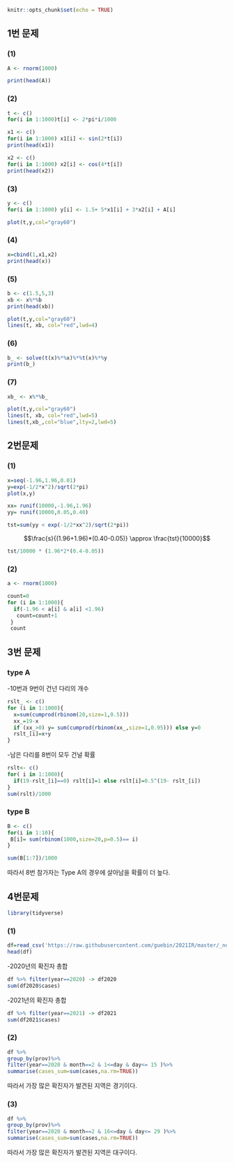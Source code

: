 ```r
knitr::opts_chunk$set(echo = TRUE)
```



## 1번 문제


### (1)

```r
A <- rnorm(1000)

print(head(A))

```


### (2)

```r
t <- c()
for(i in 1:1000)t[i] <- 2*pi*i/1000

```

```r
x1 <- c()
for(i in 1:1000) x1[i] <- sin(2*t[i])
print(head(x1))

```

```r
x2 <- c()
for(i in 1:1000) x2[i] <- cos(4*t[i])
print(head(x2))
```

\newpage
### (3)

```r
y <- c()
for(i in 1:1000) y[i] <- 1.5+ 5*x1[i] + 3*x2[i] + A[i]
```
```r
plot(t,y,col="gray60")
```


### (4)

```r
x=cbind(1,x1,x2)
print(head(x))
```

\newpage
### (5)

```r
b <- c(1.5,5,3)
xb <- x%*%b
print(head(xb))
```
```r
plot(t,y,col="gray60")
lines(t, xb, col="red",lwd=4)
```


\newpage
### (6)

```r
b_ <- solve(t(x)%*%x)%*%t(x)%*%y
print(b_)
```


### (7)

```r
xb_ <- x%*%b_

plot(t,y,col="gray60")
lines(t, xb, col="red",lwd=5)
lines(t,xb_,col="blue",lty=2,lwd=5)
```


\newpage

## 2번문제

### (1)
```r
x=seq(-1.96,1.96,0.01)
y=exp(-1/2*x^2)/sqrt(2*pi)
plot(x,y)
```

```r
xx= runif(10000,-1.96,1.96)
yy= runif(10000,0.05,0.40)

```
```r
tst=sum(yy < exp(-1/2*xx^2)/sqrt(2*pi))
```
$$\frac{s}{(1.96+1.96)*(0.40-0.05)} \approx \frac{tst}{10000}$$
```r
tst/10000 * (1.96*2*(0.4-0.05))
```

\newpage
### (2)

```r
a <- rnorm(1000)
```
```r
count=0
for (i in 1:1000){
  if(-1.96 < a[i] & a[i] <1.96)
   count=count+1
 }
 count
```

\newpage

## 3번 문제

### type A
-10번과 9번이 건넌 다리의 개수 
```r
rslt_ <- c()
for (i in 1:1000){
  x=sum(cumprod(rbinom(20,size=1,0.5)))
  xx_=19-x
  if (xx_>0) y= sum(cumprod(rbinom(xx_,size=1,0.95))) else y=0
  rslt_[i]=x+y
}
```

-남은 다리를 8번이 모두 건널 확률 
```r
rslt<- c()
for( i in 1:1000){
  if(19-rslt_[i]==0) rslt[i]=1 else rslt[i]=0.5^(19- rslt_[i])
}
sum(rslt)/1000
```
### type B

```r
B <- c()
for(i in 1:10){
 B[i]= sum(rbinom(1000,size=20,p=0.5)== i)
}
```
```r
sum(B[1:7])/1000
```

따라서 8번 참가자는 Type A의 경우에 살아남을 확률이 더 높다.

\newpage

## 4번문제


```r
library(tidyverse)
```
\newpage
### (1)
```r
df=read_csv('https://raw.githubusercontent.com/guebin/2021IR/master/_notebooks/covid19.csv')
head(df)
```


-2020년의 확진자 총합
```r
df %>% filter(year==2020) -> df2020
sum(df2020$cases)
```



-2021년의 확진자 총합
```r
df %>% filter(year==2021) -> df2021
sum(df2021$cases)
```

\newpage

### (2)

```r
df %>% 
group_by(prov)%>%
filter(year==2020 & month==2 & 1<=day & day<= 15 )%>%
summarise(cases_sum=sum(cases,na.rm=TRUE))
```

따라서 가장 많은 확진자가 발견된 지역은 경기이다.

\newpage
### (3)

```r
df %>% 
group_by(prov)%>%
filter(year==2020 & month==2 & 16<=day & day<= 29 )%>%
summarise(cases_sum=sum(cases,na.rm=TRUE))
```

따라서 가장 많은 확진자가 발견된 지역은 대구이다.


